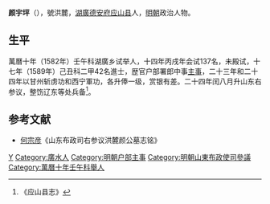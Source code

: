 '''颜宇坪'''（{{bd|？||？|catIdx=}}），號洪麓，[[湖廣|湖廣]][[德安府|德安府]][[应山县|应山县]]人，[[明朝|明朝]]政治人物。

== 生平 ==
萬曆十年（1582年）壬午科湖廣乡试举人，十四年丙戌年会试137名，未殿试，十七年（1589年）己丑科二甲42名進士，歴官户部署郎中事[[主事|主事]]，二十三年和二十四年以甘州斩虏功和西宁軍功，各升俸一级，赏银有差。二十四年闰八月升山东右参议，整饬辽东等处兵备<ref>《应山县志》</ref>。

==参考文献==
*[[何宗彦|何宗彦]]《山东布政司右参议洪麓颜公墓志铭》
{{reflist}}

{{萬曆十七年己丑科殿試金榜}}
{{DEFAULTSORT:}}
[[Category:颜姓|Y]]
[[Category:廣水人|Category:廣水人]]
[[Category:明朝户部主事|Category:明朝户部主事]]
[[Category:明朝山東布政使司參議|Category:明朝山東布政使司參議]]
[[Category:萬曆十年壬午科舉人|Category:萬曆十年壬午科舉人]]
{{bio-stub}}